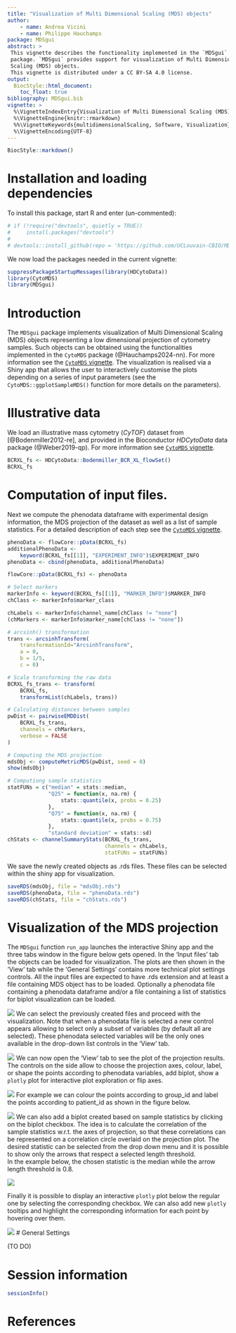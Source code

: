 ```yaml
---
title: "Visualization of Multi Dimensional Scaling (MDS) objects"
author:
    - name: Andrea Vicini
    - name: Philippe Hauchamps
package: MDSgui
abstract: >
 This vignette describes the functionality implemented in the `MDSgui`
 package. `MDSgui` provides support for visualization of Multi Dimensional
 Scaling (MDS) objects.  
 This vignette is distributed under a CC BY-SA 4.0 license.
output:
  BiocStyle::html_document:
    toc_float: true
bibliography: MDSgui.bib
vignette: >
  %\VignetteIndexEntry{Visualization of Multi Dimensional Scaling (MDS) objects}
  %\VignetteEngine{knitr::rmarkdown}
  %%\VignetteKeywords{multidimensionalScaling, Software, Visualization}
  %\VignetteEncoding{UTF-8}
---
```


```r
BiocStyle::markdown()
```

# Installation and loading dependencies

To install this package, start R and enter (un-commented):

```r
# if (!require("devtools", quietly = TRUE))
#     install.packages("devtools")
# 
# devtools::install_github(repo = 'https://github.com/UCLouvain-CBIO/MDSgui')
```

We now load the packages needed in the current vignette:

```r
suppressPackageStartupMessages(library(HDCytoData))
library(CytoMDS)
library(MDSgui)
```

# Introduction

The `MDSgui` package implements visualization of Multi Dimensional Scaling (MDS)
objects representing a low dimensional projection of cytometry samples.
Such objects can be obtained using the functionalities implemented in the
`CytoMDS` package (@Hauchamps2024-nn). For more information see the [`CytoMDS` vignette](https://www.bioconductor.org/packages/release/bioc/vignettes/CytoMDS/inst/doc/CytoMDS.html). 
The visualization is realised via a Shiny app that allows 
the user to interactively customise the plots depending on a series of input
parameters (see the `CytoMDS::ggplotSampleMDS()` function for more details 
on the parameters).

# Illustrative data

We load an illustrative mass cytometry (*CyTOF*) dataset from
[@Bodenmiller2012-re], and provided in the Bioconductor *HDCytoData* data
package (@Weber2019-qp). For more information see [`CytoMDS` vignette](https://www.bioconductor.org/packages/release/bioc/vignettes/CytoMDS/inst/doc/CytoMDS.html).

```r
BCRXL_fs <- HDCytoData::Bodenmiller_BCR_XL_flowSet()
BCRXL_fs
```

# Computation of input files.

Next we compute the phenodata dataframe with experimental design information,
the MDS projection of the dataset as well as a list of sample statistics.
For a detailed description of each step see the [`CytoMDS` vignette](https://www.bioconductor.org/packages/release/bioc/vignettes/CytoMDS/inst/doc/CytoMDS.html).

```r
phenoData <- flowCore::pData(BCRXL_fs)
additionalPhenoData <- 
    keyword(BCRXL_fs[[1]], "EXPERIMENT_INFO")$EXPERIMENT_INFO
phenoData <- cbind(phenoData, additionalPhenoData)

flowCore::pData(BCRXL_fs) <- phenoData
```

```r
# Select markers
markerInfo <- keyword(BCRXL_fs[[1]], "MARKER_INFO")$MARKER_INFO
chClass <- markerInfo$marker_class

chLabels <- markerInfo$channel_name[chClass != "none"]
(chMarkers <- markerInfo$marker_name[chClass != "none"])

# arcsinh() transformation
trans <- arcsinhTransform(
    transformationId="ArcsinhTransform", 
    a = 0, 
    b = 1/5, 
    c = 0)

# Scale transforming the raw data
BCRXL_fs_trans <- transform(
    BCRXL_fs,
    transformList(chLabels, trans))

# Calculating distances between samples
pwDist <- pairwiseEMDDist(
    BCRXL_fs_trans,
    channels = chMarkers,
    verbose = FALSE
)

# Computing the MDS projection
mdsObj <- computeMetricMDS(pwDist, seed = 0)
show(mdsObj)
```

```r
# Computiong sample statistics
statFUNs = c("median" = stats::median,
             "Q25" = function(x, na.rm) {
                 stats::quantile(x, probs = 0.25)
             },
             "Q75" = function(x, na.rm) {
                 stats::quantile(x, probs = 0.75)
             },
             "standard deviation" = stats::sd)
chStats <- channelSummaryStats(BCRXL_fs_trans,
                               channels = chLabels, 
                               statFUNs = statFUNs)
```

We save the newly created objects as .rds files. These files can be selected
within the shiny app for visualization.

```r
saveRDS(mdsObj, file = "mdsObj.rds")
saveRDS(phenoData, file = "phenoData.rds")
saveRDS(chStats, file = "chStats.rds")
```

# Visualization of the MDS projection

The `MDSgui` function `run_app` launches the interactive Shiny app and the
three tabs window in the figure below gets opened. In the
'Input files' tab the objects can be loaded for visualization. The plots
are then shown in the 'View' tab while the 'General Settings' contains more
technical plot settings controls. All the input files are expected to
have .rds extension and at least a file containing MDS object has
to be loaded. Optionally a phenodata file containing a phenodata dataframe
and/or a file containing a list of statistics for biplot visualization
can be loaded.

![](images/InputFiles.png)
We can select the previously created files and proceed with the visualization.
Note that when a phenodata file is selected a new control appears allowing
to select only a subset of variables (by default all are selected). These 
phenodata selected variables will be the only ones available in the drop-down 
list controls in the 'View' tab.

![](images/InputFiles2.png)
We can now open the 'View' tab to see the plot of the projection results.
The controls on the side allow to choose the projection axes, colour, label,
or shape the points according to phenodata variables, add biplot,
show a `plotly` plot for interactive plot exploration or flip axes. 

![](images/View.png)
For example we can colour the points according to group_id and label the points
according to patient_id as shown in the figure below.

![](images/View2.png)
We can also add a biplot created based on sample statistics by clicking on the
biplot checkbox. The idea is to calculate the correlation of the sample
statistics w.r.t. the axes of projection, so that these correlations can be
represented on a correlation circle overlaid on the projection plot.
The desired statistic can be selected from the drop down menu and
it is possible to show only the arrows that respect a selected length threshold.  
In the example below, the chosen statistic is the median while the arrow length
threshold is 0.8.

![](images/ViewBiplot.png)

Finally it is possible to display an interactive `plotly` plot below the regular
one by selecting the corresponding checkbox. We can also add new `plotly` 
tooltips and highlight the corresponding information for each point 
by hovering over them.

![](images/ViewPlotly.png)
# General Settings

(TO DO)  

# Session information {-}

```r
sessionInfo()
```

# References {-}


